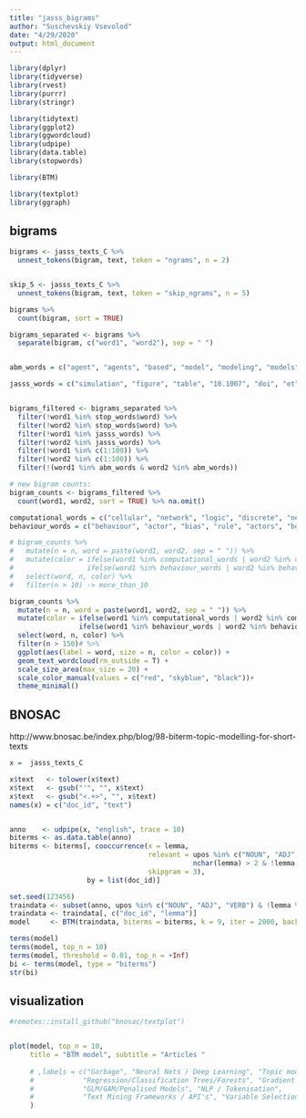 ```yaml
---
title: "jasss_bigrams"
author: "Suschevskiy Vsevolod"
date: "4/29/2020"
output: html_document
---
```


```r
library(dplyr)
library(tidyverse)
library(rvest)
library(purrr)
library(stringr)

library(tidytext)
library(ggplot2)
library(ggwordcloud)
library(udpipe)
library(data.table)
library(stopwords)

library(BTM)

library(textplot)
library(ggraph)
```

## bigrams

```r
bigrams <- jasss_texts_C %>%
  unnest_tokens(bigram, text, token = "ngrams", n = 2)


skip_5 <- jasss_texts_C %>%
  unnest_tokens(bigram, text, token = "skip_ngrams", n = 5)
```

```r
bigrams %>%
  count(bigram, sort = TRUE)
```

```r
bigrams_separated <- bigrams %>%
  separate(bigram, c("word1", "word2"), sep = " ")


abm_words = c("agent", "agents", "based", "model", "modeling", "models")

jasss_words = c("simulation", "figure", "table", "10.1007", "doi", "et", "al", "0", "1", "international", "university", "press", "journal", "http", "artificial", "section", "press.", "york", "new", "cambridge", "respect", "pp.")


bigrams_filtered <- bigrams_separated %>%
  filter(!word1 %in% stop_words$word) %>%
  filter(!word2 %in% stop_words$word) %>%
  filter(!word1 %in% jasss_words) %>% 
  filter(!word2 %in% jasss_words) %>% 
  filter(!word1 %in% c(1:100)) %>% 
  filter(!word2 %in% c(1:100)) %>% 
  filter(!(word1 %in% abm_words & word2 %in% abm_words))

# new bigram counts:
bigram_counts <- bigrams_filtered %>% 
  count(word1, word2, sort = TRUE) %>% na.omit()

computational_words = c("cellular", "network", "logic", "discrete", "networks", "programming", "game", "rules", "decision", "nodes", "structure", "monte")
behaviour_words = c("behaviour", "actor", "bias", "rule", "actors", "bounded", "norms")

# bigram_counts %>% 
#   mutate(n = n, word = paste(word1, word2, sep = " ")) %>% 
#   mutate(color = ifelse(word1 %in% computational_words | word2 %in% computational_words, "comp", 
#                  ifelse(word1 %in% behaviour_words | word2 %in% behaviour_words, "beh", "none"))) %>% 
#   select(word, n, color) %>% 
#   filter(n > 10) -> more_than_10

bigram_counts %>% 
  mutate(n = n, word = paste(word1, word2, sep = " ")) %>% 
  mutate(color = ifelse(word1 %in% computational_words | word2 %in% computational_words, "comp", 
                 ifelse(word1 %in% behaviour_words | word2 %in% behaviour_words, "beh", "none"))) %>% 
  select(word, n, color) %>% 
  filter(n > 150)# %>% 
  ggplot(aes(label = word, size = n, color = color)) +
  geom_text_wordcloud(rm_outside = T) +
  scale_size_area(max_size = 20) +
  scale_color_manual(values = c("red", "skyblue", "black"))+
  theme_minimal()
```



## BNOSAC
http://www.bnosac.be/index.php/blog/98-biterm-topic-modelling-for-short-texts

```r
x =  jasss_texts_C

x$text   <- tolower(x$text)
x$text   <- gsub("'", "", x$text)
x$text   <- gsub("<.+>", "", x$text)
names(x) = c("doc_id", "text")


anno    <- udpipe(x, "english", trace = 10)
biterms <- as.data.table(anno)
biterms <- biterms[, cooccurrence(x = lemma,
                                  relevant = upos %in% c("NOUN", "ADJ", "VERB") & 
                                             nchar(lemma) > 2 & !lemma %in% stopwords("en") & !lemma %in% jasss_words,
                                  skipgram = 3),
                   by = list(doc_id)]
```

```r
set.seed(123456)
traindata <- subset(anno, upos %in% c("NOUN", "ADJ", "VERB") & !lemma %in% stopwords("en") & nchar(lemma) > 2)
traindata <- traindata[, c("doc_id", "lemma")]
model     <- BTM(traindata, biterms = biterms, k = 9, iter = 2000, background = TRUE, trace = 100)
```

```r
terms(model)
terms(model, top_n = 10)
terms(model, threshold = 0.01, top_n = +Inf)
bi <- terms(model, type = "biterms")
str(bi)
```



## visualization

```r
#remotes::install_github("bnosac/textplot")


plot(model, top_n = 10,
     title = "BTM model", subtitle = "Articles "
     
     # ,labels = c("Garbage", "Neural Nets / Deep Learning", "Topic modelling", 
     #            "Regression/Classification Trees/Forests", "Gradient Descent/Boosting", 
     #            "GLM/GAM/Penalised Models", "NLP / Tokenisation",
     #            "Text Mining Frameworks / API's", "Variable Selection in High Dimensions")
     )
```

